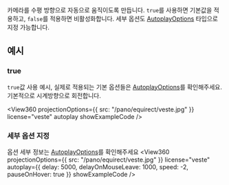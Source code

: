 
<OptionDescriptor type="boolean | AutoplayOptions" defaultVal="false" added="4.0.0" />

카메라를 수평 방향으로 자동으로 움직이도록 만듭니다.
`true`를 사용하면 기본값을 적용하고, `false`를 적용하면 비활성화합니다.
세부 옵션도 [AutoplayOptions](/docs/api/Interface/AutoplayOptions) 타입으로 지정 가능합니다.

## 예시
### true
`true`값 사용 예시, 실제로 적용되는 기본 옵션들은 [AutoplayOptions](/docs/api/Interface/AutoplayOptions)를 확인해주세요.
기본적으로 시계방향으로 회전합니다.

<View360
  projectionOptions={{
    src: "/pano/equirect/veste.jpg"
  }}
  license="veste"
  autoplay
  showExampleCode />

### 세부 옵션 지정
옵션 세부 정보는 [AutoplayOptions](/docs/api/Interface/AutoplayOptions)를 확인해주세요
<View360
  projectionOptions={{
    src: "/pano/equirect/veste.jpg"
  }}
  license="veste"
  autoplay={{
    delay: 5000,
    delayOnMouseLeave: 1000,
    speed: -2,
    pauseOnHover: true
  }}
  showExampleCode />
